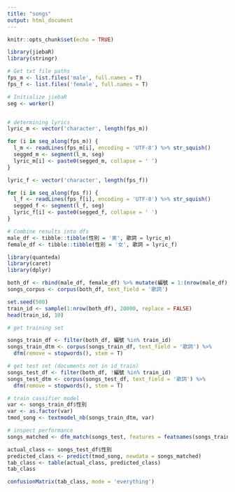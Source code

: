 ```yaml
---
title: "songs"
output: html_document
---
```


```r
knitr::opts_chunk$set(echo = TRUE)
```


```r
library(jiebaR)
library(stringr)

# Get txt file paths
fps_m <- list.files('male', full.names = T)
fps_f <- list.files('female', full.names = T)

# Initialize jiebaR
seg <- worker()


# determining lyrics
lyric_m <- vector('character', length(fps_m))

for (i in seq_along(fps_m)) {
  l_m <- readLines(fps_m[i], encoding = 'UTF-8') %>% str_squish()
  segged_m <- segment(l_m, seg)
  lyric_m[i] <- paste0(segged_m, collapse = ' ')
}

lyric_f <- vector('character', length(fps_f))

for (i in seq_along(fps_f)) {
  l_f <- readLines(fps_f[i], encoding = 'UTF-8') %>% str_squish()
  segged_f <- segment(l_f, seg)
  lyric_f[i] <- paste0(segged_f, collapse = ' ')
}

# Combine results into dfs
male_df <- tibble::tibble(性別 = '男', 歌詞 = lyric_m)
female_df <- tibble::tibble(性別 = '女', 歌詞 = lyric_f)

```



```r
library(quanteda)
library(caret)
library(dplyr)

both_df <- rbind(male_df, female_df) %>% mutate(編號 = 1:(nrow(male_df)+nrow(female_df)))
songs_corpus <- corpus(both_df, text_field = '歌詞')

set.seed(500)
train_id <- sample(1:nrow(both_df), 20000, replace = FALSE)
head(train_id, 10)

# get training set

songs_train_df <- filter(both_df, 編號 %in% train_id)
songs_train_dtm <- corpus(songs_train_df, text_field = '歌詞') %>%
  dfm(remove = stopwords(), stem = T)

# get test set (documents not in id_train)
songs_test_df <- filter(both_df, !編號 %in% train_id)
songs_test_dtm <- corpus(songs_test_df, text_field = '歌詞') %>%
  dfm(remove = stopwords(), stem = T)

# train cassifier model
var <- songs_train_df$性別
var <- as.factor(var)
tmod_song <- textmodel_nb(songs_train_dtm, var)

# inspect performance
songs_matched <- dfm_match(songs_test, features = featnames(songs_training))

actual_class <- songs_test_df$性別
predicted_class <- predict(tmod_song, newdata = songs_matched)
tab_class <- table(actual_class, predicted_class)
tab_class

confusionMatrix(tab_class, mode = 'everything')
```

